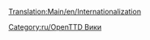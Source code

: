 [[Translation:Main/en/Internationalization]]
{{en/Bilingual box| Ru
| Список статей имеющих отношение к переводу.
| A listing of articles related to the translation.}}

[[Category:ru/OpenTTD Вики]]
